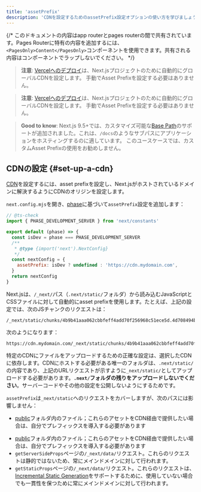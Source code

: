 ```yaml
---
title: 'assetPrefix'
description: 'CDNを設定するためのassetPrefix設定オプションの使い方を学びましょう。'
---
```


{/* このドキュメントの内容はapp routerとpages routerの間で共有されています。Pages Routerに特有の内容を追加するには、`<PagesOnly>Content</PagesOnly>`コンポーネントを使用できます。共有される内容はコンポーネントでラップしないでください。 */}

<AppOnly>

> **注意**: [Vercelへのデプロイ](/docs/app/getting-started/deploying)は、Next.jsプロジェクトのために自動的にグローバルCDNを設定します。
> 手動でAsset Prefixを設定する必要はありません。

</AppOnly>

<PagesOnly>

> **注意**: [Vercelへのデプロイ](https://nextjs.org/docs/canary/pages/getting-started/deploying)は、Next.jsプロジェクトのために自動的にグローバルCDNを設定します。
> 手動でAsset Prefixを設定する必要はありません。

</PagesOnly>

> **Good to know**: Next.js 9.5+では、カスタマイズ可能な[Base Path](/docs/app/api-reference/config/next-config-js/basePath)のサポートが追加されました。これは、`/docs`のようなサブパスにアプリケーションをホスティングするのに適しています。
> このユースケースでは、カスタムAsset Prefixの使用をお勧めしません。

## CDNの設定 {#set-up-a-cdn}

[CDN](https://en.wikipedia.org/wiki/Content_delivery_network)を設定するには、asset prefixを設定し、Next.jsがホストされているドメインに解決するようにCDNのオリジンを設定します。

`next.config.mjs`を開き、[phase](/docs/app/api-reference/config/next-config-js#async-configuration)に基づいて`assetPrefix`設定を追加します：

```js title="next.config.mjs"
// @ts-check
import { PHASE_DEVELOPMENT_SERVER } from 'next/constants'

export default (phase) => {
  const isDev = phase === PHASE_DEVELOPMENT_SERVER
  /**
   * @type {import('next').NextConfig}
   */
  const nextConfig = {
    assetPrefix: isDev ? undefined : 'https://cdn.mydomain.com',
  }
  return nextConfig
}
```

Next.jsは、`/_next/`パス（`.next/static/`フォルダ）から読み込むJavaScriptとCSSファイルに対して自動的にasset prefixを使用します。たとえば、上記の設定では、次のJSチャンクのリクエストは：

```
/_next/static/chunks/4b9b41aaa062cbbfeff4add70f256968c51ece5d.4d708494b3aed70c04f0.js
```

次のようになります：

```
https://cdn.mydomain.com/_next/static/chunks/4b9b41aaa062cbbfeff4add70f256968c51ece5d.4d708494b3aed70c04f0.js
```

特定のCDNにファイルをアップロードするための正確な設定は、選択したCDNに依存します。CDNにホストする必要がある唯一のフォルダは、`.next/static/`の内容であり、上記のURLリクエストが示すように`_next/static/`としてアップロードする必要があります。**`.next/`フォルダの残りをアップロードしないでください**。サーバーコードやその他の設定を公開しないようにするためです。

`assetPrefix`は`_next/static`へのリクエストをカバーしますが、次のパスには影響しません：

<AppOnly>

- [public](/docs/app/api-reference/file-conventions/public-folder)フォルダ内のファイル；これらのアセットをCDN経由で提供したい場合は、自分でプレフィックスを導入する必要があります

</AppOnly>

<PagesOnly>

- [public](https://nextjs.org/docs/canary/pages/api-reference/file-conventions/public-folder)フォルダ内のファイル；これらのアセットをCDN経由で提供したい場合は、自分でプレフィックスを導入する必要があります
- `getServerSideProps`ページの`/_next/data/`リクエスト。これらのリクエストは静的ではないため、常にメインドメインに対して行われます。
- `getStaticProps`ページの`/_next/data/`リクエスト。これらのリクエストは、[Incremental Static Generation](https://nextjs.org/docs/canary/pages/building-your-application/data-fetching/incremental-static-regeneration)をサポートするために、使用していない場合でも一貫性を保つために常にメインドメインに対して行われます。

</PagesOnly>
